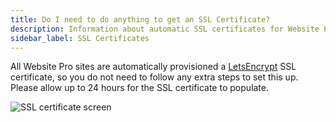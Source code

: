```yaml
---
title: Do I need to do anything to get an SSL Certificate?
description: Information about automatic SSL certificates for Website Pro sites
sidebar_label: SSL Certificates
---
```


All Website Pro sites are automatically provisioned a [LetsEncrypt](https://letsencrypt.org/about/) SSL certificate, so you do not need to follow any extra steps to set this up. Please allow up to 24 hours for the SSL certificate to populate.

![SSL certificate screen](./img/ssl-certificates/ssl-certificate.png)